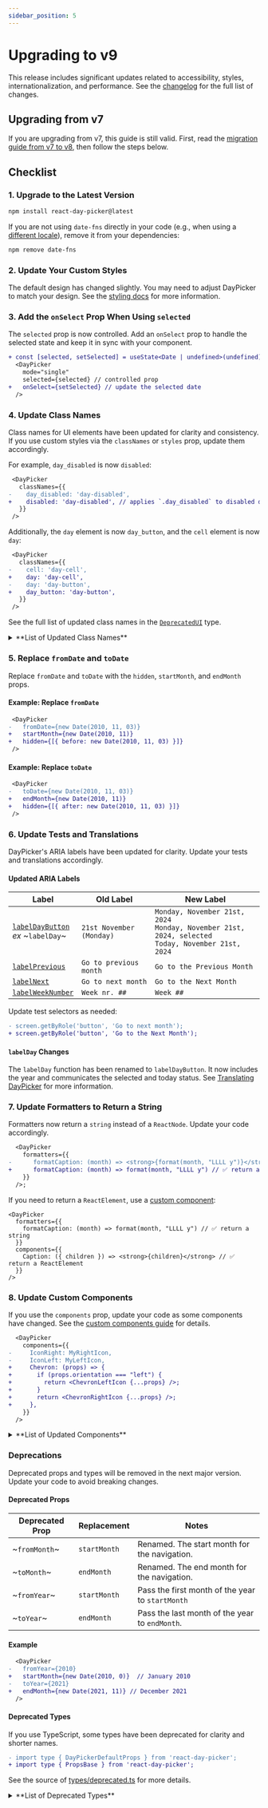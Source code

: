 ```yaml
---
sidebar_position: 5
---
```


# Upgrading to v9

This release includes significant updates related to accessibility, styles, internationalization, and performance. See the [changelog](./changelog.mdx) for the full list of changes.

## Upgrading from v7

If you are upgrading from v7, this guide is still valid. First, read the [migration guide from v7 to v8](../versioned_docs/version-8.10.1/upgrading.mdx), then follow the steps below.

## Checklist

### 1. Upgrade to the Latest Version

```bash npm2yarn
npm install react-day-picker@latest
```

If you are not using `date-fns` directly in your code (e.g., when using a [different locale](./docs/localization.mdx)), remove it from your dependencies:

```bash npm2yarn
npm remove date-fns
```

### 2. Update Your Custom Styles

The default design has changed slightly. You may need to adjust DayPicker to match your design. See the [styling docs](./docs/styling.mdx) for more information.

### 3. Add the `onSelect` Prop When Using `selected`

The `selected` prop is now controlled. Add an `onSelect` prop to handle the selected state and keep it in sync with your component.

```diff
+ const [selected, setSelected] = useState<Date | undefined>(undefined);
  <DayPicker
    mode="single"
    selected={selected} // controlled prop
+   onSelect={setSelected} // update the selected date
  />
```

### 4. Update Class Names

Class names for UI elements have been updated for clarity and consistency. If you use custom styles via the `classNames` or `styles` prop, update them accordingly.

For example, `day_disabled` is now `disabled`:

```diff
 <DayPicker
   classNames={{
-    day_disabled: 'day-disabled',
+    disabled: 'day-disabled', // applies `.day_disabled` to disabled days
   }}
 />
```

Additionally, the `day` element is now `day_button`, and the `cell` element is now `day`:

```diff
 <DayPicker
   classNames={{
-    cell: 'day-cell',
+    day: 'day-cell',
-    day: 'day-button',
+    day_button: 'day-button',
   }}
 />
```

See the full list of updated class names in the [`DeprecatedUI`](./api/type-aliases/DeprecatedUI.md) type.

<details>
  <summary>**List of Updated Class Names**</summary>

| Old Name              | New Name                                                   |
| --------------------- | ---------------------------------------------------------- |
| `button`              | `button_previous`, `button_next`                           |
| `button_reset`        | `button_previous`, `button_next`                           |
| `caption`             | `month_caption`                                            |
| `caption_between`     | Removed                                                    |
| `caption_dropdowns`   | `dropdowns`                                                |
| `caption_end`         | Removed                                                    |
| `caption_start`       | Removed                                                    |
| `cell`                | `day` – ⚠️ The previous `day` element is now `day_button`. |
| `day_disabled`        | `disabled`                                                 |
| `day_hidden`          | `hidden`                                                   |
| `day_outside`         | `outside`                                                  |
| `day_range_end`       | `range_end`                                                |
| `day_range_middle`    | `range_middle`                                             |
| `day_range_start`     | `range_start`                                              |
| `day_selected`        | `selected`                                                 |
| `day_today`           | `today`                                                    |
| `dropdown_icon`       | `chevron`                                                  |
| `dropdown_month`      | `months_dropdown`                                          |
| `dropdown_year`       | `years_dropdown`                                           |
| `head`                | Removed                                                    |
| `head_cell`           | `weekday`                                                  |
| `head_row`            | `weekdays`                                                 |
| `multiple_months`     | Removed. Use `data-multiple-months` data attribute.        |
| `nav_button`          | `button_previous`, `button_next`                           |
| `nav_button_next`     | `button_next`                                              |
| `nav_button_previous` | `button_previous`                                          |
| `nav_icon`            | `chevron`, `button_next`, `button_previous`                |
| `row`                 | `week`                                                     |
| `table`               | `month_grid`                                               |
| `tbody`               | `weeks`                                                    |
| `tfoot`               | `footer`                                                   |
| `vhidden`             | Removed                                                    |
| `weeknumber`          | `week_number`                                              |
| `with_weeknumber`     | Removed. Use `data-week-numbers` data attribute.           |

</details>

### 5. Replace `fromDate` and `toDate`

Replace `fromDate` and `toDate` with the `hidden`, `startMonth`, and `endMonth` props.

#### Example: Replace `fromDate`

```diff
 <DayPicker
-   fromDate={new Date(2010, 11, 03)}
+   startMonth={new Date(2010, 11)}
+   hidden={[{ before: new Date(2010, 11, 03) }]}
 />
```

#### Example: Replace `toDate`

```diff
 <DayPicker
-   toDate={new Date(2010, 11, 03)}
+   endMonth={new Date(2010, 11)}
+   hidden={[{ after: new Date(2010, 11, 03) }]}
 />
```

### 6. Update Tests and Translations

DayPicker's ARIA labels have been updated for clarity. Update your tests and translations accordingly.

#### Updated ARIA Labels

| Label                                                                    | Old Label                | New Label                                                                                                  |
| ------------------------------------------------------------------------ | ------------------------ | ---------------------------------------------------------------------------------------------------------- |
| [`labelDayButton`](./api/functions/labelDayButton)<br/>_ex_ ~`labelDay`~ | `21st November (Monday)` | `Monday, November 21st, 2024`<br/>`Monday, November 21st, 2024, selected`<br/>`Today, November 21st, 2024` |
| [`labelPrevious`](./api/functions/labelPrevious)                         | `Go to previous month`   | `Go to the Previous Month`                                                                                 |
| [`labelNext`](./api/functions/labelNext)                                 | `Go to next month`       | `Go to the Next Month`                                                                                     |
| [`labelWeekNumber`](./api/functions/labelWeekNumber.md)                  | `Week nr. ##`            | `Week ##`                                                                                                  |

Update test selectors as needed:

```diff
- screen.getByRole('button', 'Go to next month');
+ screen.getByRole('button', 'Go to the Next Month');
```

#### `labelDay` Changes

The `labelDay` function has been renamed to `labelDayButton`. It now includes the year and communicates the selected and today status. See [Translating DayPicker](./docs/translation.mdx) for more information.

### 7. Update Formatters to Return a String

Formatters now return a `string` instead of a `ReactNode`. Update your code accordingly.

```diff
  <DayPicker
    formatters={{
-      formatCaption: (month) => <strong>{format(month, "LLLL y")}</strong> // ❌ returned an element
+      formatCaption: (month) => format(month, "LLLL y") // ✅ return a string
    }}
  />;
```

If you need to return a `ReactElement`, use a [custom component](./guides/custom-components.mdx):

```tsx
<DayPicker
  formatters={{
    formatCaption: (month) => format(month, "LLLL y") // ✅ return a string
  }}
  components={{
    Caption: ({ children }) => <strong>{children}</strong> // ✅ return a ReactElement
  }}
/>
```

### 8. Update Custom Components

If you use the `components` prop, update your code as some components have changed. See the [custom components guide](./guides/custom-components.mdx) for details.

```diff
  <DayPicker
    components={{
-     IconRight: MyRightIcon,
-     IconLeft: MyLeftIcon,
+     Chevron: (props) => {
+       if (props.orientation === "left") {
+         return <ChevronLeftIcon {...props} />;
+       }
+       return <ChevronRightIcon {...props} />;
+     },
    }}
  />
```

<details>
  <summary>**List of Updated Components**</summary>

| Component      | Changes                                                                     |
| -------------- | --------------------------------------------------------------------------- |
| `Caption`      | Renamed to [`MonthCaption`](./api/functions/MonthCaption.md).               |
| `Day`          | Now renders a [`DayButton`](./api/functions/DayButton.md).                  |
| `DayContent`   | Removed. Use [`formatDay`](./api/functions/formatDay.md) to change content. |
| `Head`         | Removed.                                                                    |
| `HeadRow`      | Renamed to [`Weekdays`](./api/functions/Weekdays.md).                       |
| `IconDropdown` | Removed. The icon is rendered by [`Chevron`](./api/functions/Chevron.md).   |
| `IconLeft`     | Removed. The icon is rendered by [`Chevron`](./api/functions/Chevron.md).   |
| `IconRight`    | Removed. The icon is rendered by [`Chevron`](./api/functions/Chevron.md).   |
| `Row`          | Renamed to [`Week`](./api/functions/Week.md).                               |

</details>

### Deprecations

Deprecated props and types will be removed in the next major version. Update your code to avoid breaking changes.

#### Deprecated Props

| Deprecated Prop | Replacement  | Notes                                            |
| --------------- | ------------ | ------------------------------------------------ |
| ~`fromMonth`~   | `startMonth` | Renamed. The start month for the navigation.     |
| ~`toMonth`~     | `endMonth`   | Renamed. The end month for the navigation.       |
| ~`fromYear`~    | `startMonth` | Pass the first month of the year to `startMonth` |
| ~`toYear`~      | `endMonth`   | Pass the last month of the year to `endMonth`.   |

#### Example

```diff
  <DayPicker
-   fromYear={2010}
+   startMonth={new Date(2010, 0)}  // January 2010
-   toYear={2021}
+   endMonth={new Date(2021, 11)} // December 2021
  />
```

#### Deprecated Types

If you use TypeScript, some types have been deprecated for clarity and shorter names.

```diff
- import type { DayPickerDefaultProps } from 'react-day-picker';
+ import type { PropsBase } from 'react-day-picker';
```

See the source of [types/deprecated.ts](https://github.com/gpbl/react-day-picker/blob/next/src/types/deprecated.ts) for more details.

<details>
  <summary>**List of Deprecated Types**</summary>

| Deprecated Type                | Deprecation Reason                                                                                            |
| ------------------------------ | ------------------------------------------------------------------------------------------------------------- |
| ~`Caption`~                    | Renamed to [`MonthCaption`](./api/functions/MonthCaption.md).                                                 |
| ~`HeadRow`~                    | Removed.                                                                                                      |
| ~`Row`~                        | Renamed to [`Week`](./api/functions/Week.md).                                                                 |
| ~`DayPickerSingleProps`~       | Renamed to [`PropsSingle`](./api/interfaces/PropsSingle.md).                                                  |
| ~`DayPickerMultipleProps`~     | Renamed to [`PropsMulti`](./api/interfaces/PropsMulti.md).                                                    |
| ~`DayPickerRangeProps`~        | Renamed to [`PropsRange`](./api/interfaces/PropsRange.md).                                                    |
| ~`DayPickerDefaultProps`~      | Renamed to [`PropsBase`](./api/interfaces/PropsBase.md).                                                      |
| ~`DaySelectionMode`~           | Renamed to [`Mode`](./api/type-aliases/Mode.md).                                                              |
| ~`Modifier`~                   | Will be removed. Use `string` instead.                                                                        |
| ~`InternaModifier`~            | Split into [`DayFlag`](./api/enumerations/DayFlag) and [`SelectionState`](./api/enumerations/SelectionState). |
| ~`SelectSingleEventHandler`~   | Will be removed. Use [`PropsSingle["onSelect]`](./api/interfaces/PropsSingle.md) instead.                     |
| ~`SelectMultipleEventHandler`~ | Will be removed. Use [`PropsMulti["onSelect]`](./api/interfaces/PropsMulti.md) instead.                       |
| ~`SelectRangeEventHandler`~    | Will be removed. Use [`PropsRange["onSelect]`](./api/interfaces/PropsRange.md) instead.                       |
| ~`DayPickerProviderProps`~     | Not used anymore.                                                                                             |
| ~`useNavigation`~              | Included in [`useDayPicker`](./api/functions/useDayPicker.md).                                                |
| ~`useDayRender`~               | Removed. Customize day rendering with the `htmlAttributes` prop in a custom `Day` component.                  |
| ~`ContextProvidersProps`~      | Not used anymore.                                                                                             |
| ~`DayLabel`~                   | Use `typeof labelDay` instead.                                                                                |
| ~`NavButtonLabel`~             | Use `typeof labelNext` or `typeof labelPrevious` instead.                                                     |
| ~`WeekdayLabel`~               | Use `typeof labelWeekday` instead.                                                                            |
| ~`WeekNumberLabel`~            | Use `typeof labelWeekNumber` instead.                                                                         |
| ~`DayClickEventHandler`~       | Use `DayMouseEventHandler` instead.                                                                           |
| ~`DayFocusEventHandler`~       | Will be removed. Use `DayEventHandler<React.FocusEvent \| React.KeyboardEvent>` instead.                      |
| ~`DayKeyboardEventHandler`~    | Will be removed. Use `DayEventHandler<React.KeyboardEvent>` instead.                                          |
| ~`DayMouseEventHandler`~       | Will be removed. Use `DayEventHandler<React.MouseEvent>` instead.                                             |
| ~`DayPointerEventHandler`~     | Will be removed. Use `DayEventHandler<React.PointerEvent>` instead.                                           |
| ~`DayTouchEventHandler`~       | Will be removed. Use `DayEventHandler<React.TouchEvent>` instead.                                             |

</details>
